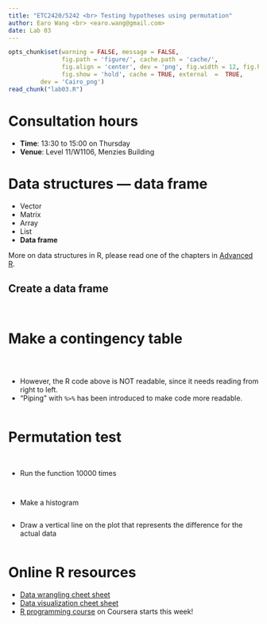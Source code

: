 ```yaml
---
title: "ETC2420/5242 <br> Testing hypotheses using permutation"
author: Earo Wang <br> <earo.wang@gmail.com>
date: Lab 03
---
```


```r
opts_chunk$set(warning = FALSE, message = FALSE, 
			   fig.path = 'figure/', cache.path = 'cache/', 
			   fig.align = 'center', dev = 'png', fig.width = 12, fig.height = 7, 
			   fig.show = 'hold', cache = TRUE, external  =  TRUE,
         dev = 'Cairo_png')
read_chunk("lab03.R")
```

# Consultation hours

* **Time**: 13:30 to 15:00 on Thursday
* **Venue**: Level 11/W1106, Menzies Building

# Data structures --- data frame

* Vector
* Matrix
* Array
* List
* **Data frame**

More on data structures in R, please read one of the chapters in [Advanced R](http://adv-r.had.co.nz/Data-structures.html).

## Create a data frame

```r
```

```r
```

# Make a contingency table

```r
```

<center>
```r
```
</center>

```r
```

* However, the R code above is NOT readable, since it needs reading from right to left.
* "Piping" with `%>%` has been introduced to make code more readable.

```r
```

# Permutation test

```r
```

```r
```

* Run the function 10000 times

```r
```

```r
```

* Make a histogram

```r
```

* Draw a vertical line on the plot that represents the difference for the actual data

```r
```

# Online R resources

* [Data wrangling cheet sheet](https://www.rstudio.com/wp-content/uploads/2015/02/data-wrangling-cheatsheet.pdf)
* [Data visualization cheet sheet](https://www.rstudio.com/wp-content/uploads/2015/03/ggplot2-cheatsheet.pdf)
* [R programming course](https://www.coursera.org/learn/r-programming) on Coursera starts this week!

<meta name="copyright" content="LICENSE: CC BY-NC 3.0 US" />
